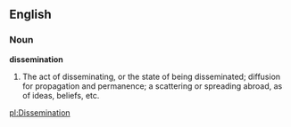 ==English==

===Noun===

'''dissemination'''

#The act of disseminating, or the state of being disseminated; diffusion for propagation and permanence; a scattering or spreading abroad, as of ideas, beliefs, etc.

[[pl:Dissemination]]